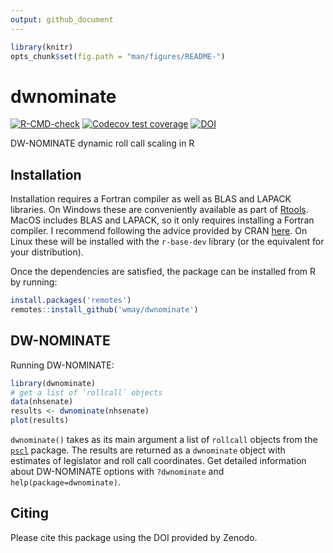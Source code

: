 ```yaml
---
output: github_document
---
```


<!-- README.md is generated from README.Rmd. Please edit that file -->

```r
library(knitr)
opts_chunk$set(fig.path = "man/figures/README-")
```

# dwnominate

[![R-CMD-check](https://github.com/wmay/dwnominate/workflows/R-CMD-check/badge.svg)](https://github.com/wmay/dwnominate/actions)
[![Codecov test coverage](https://codecov.io/gh/wmay/dwnominate/branch/master/graph/badge.svg)](https://codecov.io/gh/wmay/dwnominate?branch=master)
[![DOI](https://zenodo.org/badge/48529209.svg)](https://zenodo.org/badge/latestdoi/48529209)

DW-NOMINATE dynamic roll call scaling in R

## Installation

Installation requires a Fortran compiler as well as BLAS and LAPACK
libraries. On Windows these are conveniently available as part of
[Rtools](https://cran.r-project.org/bin/windows/Rtools/). MacOS includes BLAS
and LAPACK, so it only requires installing a Fortran compiler. I recommend
following the advice provided by CRAN
[here](https://cran.r-project.org/bin/macosx/tools/). On Linux these will be
installed with the `r-base-dev` library (or the equivalent for your
distribution).

Once the dependencies are satisfied, the package can be installed from R by
running:

```R
install.packages('remotes')
remotes::install_github('wmay/dwnominate')
```

## DW-NOMINATE
Running DW-NOMINATE:

```r
library(dwnominate)
# get a list of `rollcall` objects
data(nhsenate)
results <- dwnominate(nhsenate)
plot(results)
```

`dwnominate()` takes as its main argument a list of `rollcall` objects from the
[`pscl`](https://cran.r-project.org/web/packages/pscl/index.html) package. The
results are returned as a `dwnominate` object with estimates of legislator and
roll call coordinates. Get detailed information about DW-NOMINATE options with
`?dwnominate` and `help(package=dwnominate)`.

## Citing

Please cite this package using the DOI provided by Zenodo.
